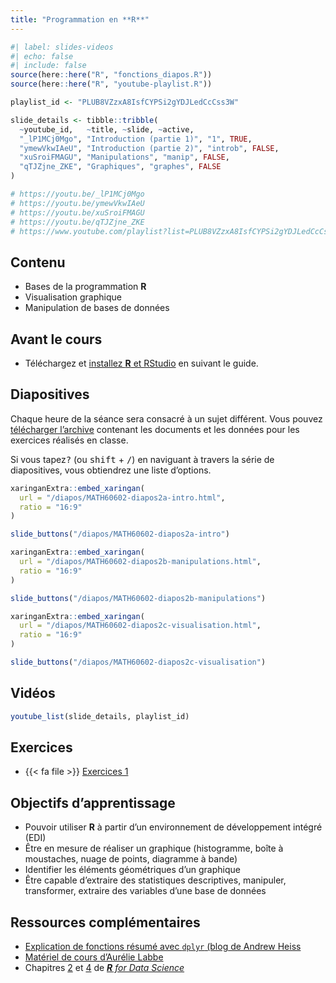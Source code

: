 ```yaml
---
title: "Programmation en **R**"
---
```


```r
#| label: slides-videos
#| echo: false
#| include: false
source(here::here("R", "fonctions_diapos.R"))
source(here::here("R", "youtube-playlist.R"))

playlist_id <- "PLUB8VZzxA8IsfCYPSi2gYDJLedCcCss3W"

slide_details <- tibble::tribble(
  ~youtube_id,   ~title, ~slide, ~active,
  "_lP1MCj0Mgo", "Introduction (partie 1)", "1", TRUE,
  "ymewVkwIAeU", "Introduction (partie 2)", "introb", FALSE,
  "xuSroiFMAGU", "Manipulations", "manip", FALSE,
  "qTJZjne_ZKE", "Graphiques", "graphes", FALSE
)

# https://youtu.be/_lP1MCj0Mgo
# https://youtu.be/ymewVkwIAeU
# https://youtu.be/xuSroiFMAGU
# https://youtu.be/qTJZjne_ZKE
# https://www.youtube.com/playlist?list=PLUB8VZzxA8IsfCYPSi2gYDJLedCcCss3W

```

## Contenu

- Bases de la programmation **R**
- Visualisation graphique
- Manipulation de bases de données

## Avant le cours

- Téléchargez et [installez **R** et RStudio](/contenu/installation) en suivant le guide.


## Diapositives 

Chaque heure de la séance sera consacré à un sujet différent. Vous pouvez [télécharger l'archive](/diapos/introR.zip) contenant les documents et les données pour les exercices réalisés en classe.

:::{.callout-tip}
Si vous tapez<kbd>?</kbd> (ou <kbd>shift</kbd> + <kbd>/</kbd>) en naviguant à travers la série de diapositives, vous obtiendrez une liste d'options.
:::



```r
xaringanExtra::embed_xaringan(
  url = "/diapos/MATH60602-diapos2a-intro.html",
  ratio = "16:9"
)
```
```r
slide_buttons("/diapos/MATH60602-diapos2a-intro")
```



```r
xaringanExtra::embed_xaringan(
  url = "/diapos/MATH60602-diapos2b-manipulations.html",
  ratio = "16:9"
) 
```
```r
slide_buttons("/diapos/MATH60602-diapos2b-manipulations")
```



```r
xaringanExtra::embed_xaringan(
  url = "/diapos/MATH60602-diapos2c-visualisation.html",
  ratio = "16:9"
)
```
```r
slide_buttons("/diapos/MATH60602-diapos2c-visualisation")
```

## Vidéos


```r
youtube_list(slide_details, playlist_id)
```

## Exercices

- {{< fa file >}} [Exercices 1](/exercices/01-exercice.html)

## Objectifs d'apprentissage

- Pouvoir utiliser **R** à partir d'un environnement de développement intégré (EDI)
- Être en mesure de réaliser un graphique (histogramme, boîte à moustaches, nuage de points, diagramme à bande) 
- Identifier les éléments géométriques d'un graphique
- Être capable d'extraire des statistiques descriptives, manipuler, transformer, extraire des variables d'une base de données

## Ressources complémentaires

- [Explication de fonctions résumé avec `dplyr` (blog de Andrew Heiss](https://www.andrewheiss.com/blog/2024/04/04/group_by-summarize-ungroup-animations/)
- [Matériel de cours d'Aurélie Labbe](/files/Intro_R.zip)
- Chapitres [2](https://r4ds.hadley.nz/data-visualize) et [4](https://r4ds.hadley.nz/data-transform) de [***R** for Data Science*](https://r4ds.hadley.nz/)
